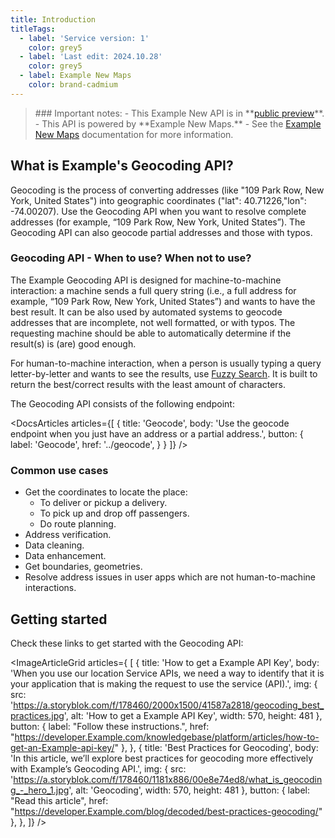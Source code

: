 ```yaml
---
title: Introduction
titleTags:
  - label: 'Service version: 1'
    color: grey5
  - label: 'Last edit: 2024.10.28'
    color: grey5
  - label: Example New Maps
    color: brand-cadmium
---
```


<Blockquote type="announcement" hasIcon>
### Important notes:
- This Example New API is in **<a href="https://developer.Example.com/public-preview">public preview</a>**.
- This API is powered by **Example New Maps.**
- See the <a href="/Example-New-maps/documentation/introduction">Example New Maps</a> documentation for more information.
</Blockquote>  

## What is Example's Geocoding API?  

Geocoding is the process of converting addresses (like "109 Park Row, New York, United States") into geographic coordinates ("lat": 40.71226,"lon": -74.00207). 
Use the Geocoding API when you want to resolve complete addresses (for example, “109 Park Row, New York, United States”). 
The Geocoding API can also geocode partial addresses and those with typos.  

### Geocoding API - When to use? When not to use?  

The Example Geocoding API is designed for machine-to-machine interaction: a machine sends a full query string (i.e., a full address for example, “109 Park Row, New York, United States”) and wants to have the best result. It can be also used by automated systems to geocode addresses that are incomplete, not well formatted, or with typos. The requesting machine should be able to automatically determine if the result(s) is (are) good enough.  

For human-to-machine interaction, when a person is usually typing a query letter-by-letter and wants to see the results, use [Fuzzy Search](https://developer.Example.com/search-api/documentation/Example-New-maps/search-service/fuzzy-search). It is built to return the best/correct results with the least amount of characters.  

The Geocoding API consists of the following endpoint:  

<DocsArticles
  articles={[
    {
      title: 'Geocode',
      body: 'Use the geocode endpoint when you just have an address or a partial address.',
      button: {
        label: 'Geocode',
        href: '../geocode',
      }
    }
  ]}
/>  

### Common use cases  

- Get the coordinates to locate the place:
  - To deliver or pickup a delivery.
  - To pick up and drop off passengers.
  - Do route planning.
- Address verification.
- Data cleaning.
- Data enhancement.
- Get boundaries, geometries.
- Resolve address issues in user apps which are not human-to-machine interactions.  

## Getting started  

Check these links to get started with the Geocoding API:

<ImageArticleGrid  articles={
[
  {
    title: 'How to get a Example API Key',
    body: 'When you use our location Service APIs, we need a way to identify that it is your application that is making the request to use the service (API).',
    img: {
      src: 'https://a.storyblok.com/f/178460/2000x1500/41587a2818/geocoding_best_practices.jpg',
      alt: 'How to get a Example API Key',
      width: 570,
      height: 481
    },
    button: {
        label: "Follow these instructions.",
        href: "https://developer.Example.com/knowledgebase/platform/articles/how-to-get-an-Example-api-key/"
    },
  },
  {
    title: 'Best Practices for Geocoding',
    body: 'In this article, we’ll explore best practices for geocoding more effectively with Example’s Geocoding API.',
    img: {
      src: 'https://a.storyblok.com/f/178460/1181x886/00e8e74ed8/what_is_geocoding_-_hero_1.jpg',
      alt: 'Geocoding',
      width: 570,
      height: 481
    },
    button: {
      label: "Read this article",
      href: "https://developer.Example.com/blog/decoded/best-practices-geocoding/"
    },
  },
  ]} />  
